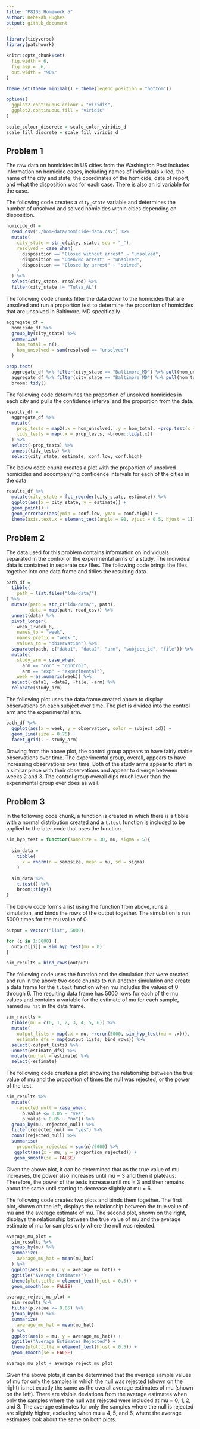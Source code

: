 ```yaml
---
title: "P8105 Homework 5"
author: Rebekah Hughes
output: github_document
---
```



```r
library(tidyverse)
library(patchwork)

knitr::opts_chunk$set(
  fig.width = 6,
  fig.asp = .6,
  out.width = "90%"
)

theme_set(theme_minimal() + theme(legend.position = "bottom"))

options(
  ggplot2.continuous.colour = "viridis",
  ggplot2.continuous.fill = "viridis"
)

scale_colour_discrete = scale_color_viridis_d
scale_fill_discrete = scale_fill_viridis_d
```

## Problem 1

The raw data on homicides in US cities from the Washington Post includes information on homicide cases, including names of individuals killed, the name of the city and state, the coordinates of the homicide, date of report, and what the disposition was for each case. There is also an id variable for the case.

The following code creates a `city_state` variable and determines the number of unsolved and solved homicides within cities depending on disposition.

```r
homicide_df =
  read_csv("./hom-data/homicide-data.csv") %>% 
  mutate(
    city_state = str_c(city, state, sep = "_"),
    resolved = case_when(
      disposition == "Closed without arrest" ~ "unsolved",
      disposition == "Open/No arrest" ~ "unsolved",
      disposition == "Closed by arrest" ~ "solved",
    )
  ) %>% 
  select(city_state, resolved) %>% 
  filter(city_state != "Tulsa_AL")
```


The following code chunks filter the data down to the homicides that are unsolved and run a proportion test to determine the proportion of homicides that are unsolved in Baltimore, MD specifically.

```r
aggregate_df =
  homicide_df %>% 
  group_by(city_state) %>% 
  summarize(
    hom_total = n(),
    hom_unsolved = sum(resolved == "unsolved")
  )
```

```r
prop.test(
  aggregate_df %>% filter(city_state == "Baltimore_MD") %>% pull(hom_unsolved),
  aggregate_df %>% filter(city_state == "Baltimore_MD") %>% pull(hom_total)) %>% 
  broom::tidy()
```


The following code determines the proportion of unsolved homicides in each city and pulls the confidence interval and the proportion from the data.

```r
results_df =
  aggregate_df %>% 
  mutate(
    prop_tests = map2(.x = hom_unsolved, .y = hom_total, ~prop.test(x = .x, n = .y)),
    tidy_tests = map(.x = prop_tests, ~broom::tidy(.x))
  ) %>% 
  select(-prop_tests) %>% 
  unnest(tidy_tests) %>% 
  select(city_state, estimate, conf.low, conf.high)
```


The below code chunk creates a plot with the proportion of unsolved homicides and accompanying confidence intervals for each of the cities in the data.

```r
results_df %>% 
  mutate(city_state = fct_reorder(city_state, estimate)) %>% 
  ggplot(aes(x = city_state, y = estimate)) +
  geom_point() +
  geom_errorbar(aes(ymin = conf.low, ymax = conf.high)) +
  theme(axis.text.x = element_text(angle = 90, vjust = 0.5, hjust = 1))
```



## Problem 2

The data used for this problem contains information on individuals separated in the control or the experimental arms of a study. The individual data is contained in separate csv files. The following code brings the files together into one data frame and tidies the resulting data.

```r
path_df =
  tibble(
    path = list.files("lda-data/")
) %>% 
  mutate(path = str_c("lda-data/", path),
         data = map(path, read_csv)) %>% 
  unnest(data) %>% 
  pivot_longer(
    week_1:week_8,
    names_to = "week",
    names_prefix = "week_",
    values_to = "observation") %>% 
  separate(path, c("data1", "data2", "arm", "subject_id", "file")) %>% 
  mutate(
    study_arm = case_when(
      arm == "con" ~ "control",
      arm == "exp" ~ "experimental"),
    week = as.numeric(week)) %>% 
  select(-data1, -data2, -file, -arm) %>% 
  relocate(study_arm)
```


The following plot uses the data frame created above to display observations on each subject over time. The plot is divided into the control arm and the experimental arm.

```r
path_df %>% 
  ggplot(aes(x = week, y = observation, color = subject_id)) +
  geom_line(size = 0.75) +
  facet_grid(. ~ study_arm)
```

Drawing from the above plot, the control group appears to have fairly stable observations over time. The experimental group, overall, appears to have increasing observations over time. Both of the study arms appear to start in a similar place with their observations and appear to diverge between weeks 2 and 3. The control group overall dips much lower than the experimental group ever does as well.  


## Problem 3

In the following code chunk, a function is created in which there is a tibble with a normal distribution created and a `t.test` function is included to be applied to the later code that uses the function.

```r
sim_hyp_test = function(sampsize = 30, mu, sigma = 5){
  
  sim_data = 
    tibble(
      x = rnorm(n = sampsize, mean = mu, sd = sigma)
    )
  
  sim_data %>% 
    t.test() %>% 
    broom::tidy()
}
```


The below code forms a list using the function from above, runs a simulation, and binds the rows of the output together. The simulation is run 5000 times for the mu value of 0.

```r
output = vector("list", 5000)

for (i in 1:5000) {
  output[[i]] = sim_hyp_test(mu = 0)
}

sim_results = bind_rows(output)
```


The following code uses the function and the simulation that were created and run in the above two code chunks to run another simulation and create a data frame for the `t.test` function when mu includes the values of 0 through 6. The resulting data frame has 5000 rows for each of the mu values and contains a variable for the estimate of mu for each sample, named `mu_hat` in the data frame.

```r
sim_results = 
  tibble(mu = c(0, 1, 2, 3, 4, 5, 6)) %>% 
  mutate(
    output_lists = map(.x = mu, ~rerun(5000, sim_hyp_test(mu = .x))),
    estimate_dfs = map(output_lists, bind_rows)) %>% 
  select(-output_lists) %>% 
  unnest(estimate_dfs) %>% 
  mutate(mu_hat = estimate) %>% 
  select(-estimate)
```


The following code creates a plot showing the relationship between the true value of mu and the proportion of times the null was rejected, or the power of the test.

```r
sim_results %>% 
  mutate(
    rejected_null = case_when(
      p.value <= 0.05 ~ "yes",
      p.value > 0.05 ~ "no")) %>% 
  group_by(mu, rejected_null) %>% 
  filter(rejected_null == "yes") %>% 
  count(rejected_null) %>%
  summarise(
    proportion_rejected = sum(n)/5000) %>% 
   ggplot(aes(x = mu, y = proportion_rejected)) + 
   geom_smooth(se = FALSE)
```

Given the above plot, it can be determined that as the true value of mu increases, the power also increases until mu = 3 and then it plateaus. Therefore, the power of the tests increase until mu = 3 and then remains about the same until starting to decrease slightly at mu = 6.


The following code creates two plots and binds them together. The first plot, shown on the left, displays the relationship between the true value of mu and the average estimate of mu. The second plot, shown on the right, displays the relationship between the true value of mu and the average estimate of mu for samples only where the null was rejected.

```r
average_mu_plot = 
  sim_results %>% 
  group_by(mu) %>% 
  summarize(
    average_mu_hat = mean(mu_hat)
  ) %>% 
  ggplot(aes(x = mu, y = average_mu_hat)) +
  ggtitle("Average Estimates") +
  theme(plot.title = element_text(hjust = 0.5)) +
  geom_smooth(se = FALSE)

average_reject_mu_plot =
  sim_results %>% 
  filter(p.value <= 0.05) %>% 
  group_by(mu) %>% 
  summarize(
    average_mu_hat = mean(mu_hat)
  ) %>% 
  ggplot(aes(x = mu, y = average_mu_hat)) +
  ggtitle("Average Estimates Rejected") +
  theme(plot.title = element_text(hjust = 0.5)) +
  geom_smooth(se = FALSE)

average_mu_plot + average_reject_mu_plot
```

Given the above plots, it can be determined that the average sample values of mu for only the samples in which the null was rejected (shown on the right) is not exactly the same as the overall average estimates of mu (shown on the left). There are visible deviations from the average estimates when only the samples where the null was rejected were included at mu = 0, 1, 2, and 3.  The average estimates for only the samples where the null is rejected are slightly higher, excluding when mu = 4, 5, and 6, where the average estimates look about the same on both plots.